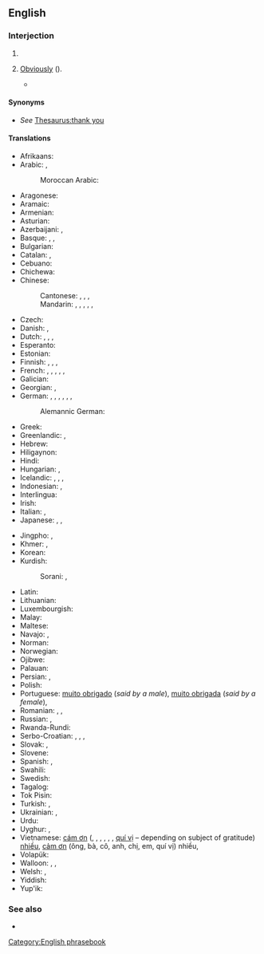 {{also|thankyouverymuch}}
==English==

===Interjection===
{{head|en|interjection|head=[[thank you]] [[very]] [[much]]}}

# {{non-gloss definition|Said to express greater gratitude than would be conveyed by {{m|en|thank you}}.}}
# {{lb|en|sarcastic}} [[obviously|Obviously]] ({{non-gloss definition|implying that the speaker is offended that anyone could have doubted the statement}}).
#* {{quote-text|year=1997|author={{w|J. K. Rowling}}|title={{w|Harry Potter and the Philosopher's Stone}}|passage=Mr. and Mrs. Dursley, of number four, Privet Drive, were proud to say that they were perfectly normal, '''thank you very much'''.}}

====Synonyms====
* ''See'' [[Thesaurus:thank you]]

====Translations====
{{trans-top|greater gratitude than "thank you"}}
* Afrikaans: {{t+|af|baie dankie}}
* Arabic: {{t|ar|شُكْرًا جَزِيلاً!}}, {{t|ar|أَلْف شُكْر!}}
*: Moroccan Arabic: {{t|ary|بركة لله فك بزّاف|tr=barka l-lah fik bzzāf}}
* Aragonese: {{t|an|muitas grazias}}
* Aramaic: {{t|arc|ܬܘܕܝ ܣܓܝ|tr=táwdi sági|sc=Hebr}}
* Armenian: {{t|hy|շատ շնորհակալություն}}
* Asturian: {{t|ast|munches gracies}}
* Azerbaijani: {{t|az|çox sağolun!|p}}, {{t|az|çox sağol!}}
* Basque: {{t+|eu|eskerrik asko}}, {{t|eu|anitz esker}}, {{t+|eu|mila esker}}
* Bulgarian: {{t|bg|благодаря много|tr=blagodarjá mnógo}}
* Catalan: {{t+|ca|moltes gràcies}}, {{t|ca|moltes mercès}}
* Cebuano: {{t|ceb|daghang salamat}}
* Chichewa: {{t|ny|zikomo kwambiri}}
* Chinese:
*: Cantonese: {{t|yue|多謝嗮}}, {{t|yue|多谢嗮|tr=do1 ze6 saai3}} {{q|for a gift}}, {{t|yue|唔該嗮}}, {{t|yue|唔该嗮|tr=do1 ze6 saai3}} {{q|for something requested}}
*: Mandarin: {{t+|cmn|非常感謝}}, {{t+|cmn|非常感谢|tr=fēicháng gǎnxiè}}, {{t+|cmn|多謝}}, {{t+|cmn|多谢|tr=duōxiè}}, {{t|cmn|衷心感謝}}, {{t|cmn|衷心感谢|tr=zhōngxīn gǎnxiè}}
* Czech: {{t|cs|děkuji mnohokrát}}
* Danish: {{t|da|mange tak}}, {{t|da|tusind tak}}
* Dutch: {{qualifier|formal}} {{t|nl|dank u wel}}, {{qualifier|formal}} {{t|nl|heel hartelijk bedankt}}, {{qualifier|informal}} {{t|nl|dank je wel}}, {{t|nl|vriendelijk bedankt}}
* Esperanto: {{t|eo|multan dankon}}
* Estonian: {{t|et|tänan väga}}
* Finnish: {{t|fi|suurkiitos}}, {{t|fi|suurkiitokset}}, {{t|fi|[[paljon]] [[kiitoksia]]}}, {{t|fi|[[kiitos]] [[paljon]]}}
* French: {{t+|fr|merci beaucoup}}, {{t|fr|merci mille fois}}, {{t|fr|merci infiniment}}, {{t|fr|merci bien}}, {{t+|fr|mille mercis}}, {{t|fr|grand merci}}
* Galician: {{t|gl|moitas grazas}}
* Georgian: {{t|ka|დიდი მადლობა}}, {{t|ka|ძალიან დიდი მადლობა}}
* German: {{t|de|danke schön}}, {{t|de|innigsten Dank}}, {{t|de|schönen Dank}}, {{t|de|danke sehr}}, {{t|de|vielen Dank}}, {{t|de|tausend Dank}}, {{t|de|danke vielmals}}
*: Alemannic German: {{t|gsw|merci vilmal}}
* Greek: {{t|el|ευχαριστώ πολύ}}
* Greenlandic: {{t|kl|qujanarsuaq}}, {{t|kl|qujanarujussuaq}}
* Hebrew: {{t|he|תודה רבה|tr=todá rabá}}
* Hiligaynon: {{t|hil|salamat gid}}
* Hindi: {{t|hi|बहुत बहुत धन्यवाद|tr=bahut bahut dhan'yavād|sc=Deva}}
* Hungarian: {{t|hu|köszönöm szépen}}, {{t|hu|nagyon szépen köszönöm}}
* Icelandic: {{t+|is|þakka þér fyrir}}, {{t|is|þakka þér kærlega fyrir}}, {{t+|is|takk fyrir}}, {{t+|is|kærar þakkir|f-p}}
* Indonesian: {{t|id|terimakasih banyak}}, {{t|id|terima kasih banyak}}
* Interlingua: {{t|ia|multe gratias}}
* Irish: {{t|ga|go raibh míle maith agat}}
* Italian: {{t|it|tante grazie}}, {{t+|it|grazie mille}}
* Japanese: {{t|ja|どうもありがとうございます|tr=dōmo arigatō gozaimasu}}, {{t|ja|どうもありがとうございました|tr=dōmo arigatō gozaimashita}}, {{t|ja|どうもすみませんでした|tr=dōmo sumimasen deshita}}
{{trans-mid}}
* Jingpho: {{t|kac|grai chyeju kaba sai yaw}}, {{t|kac|chyeju grai kaba dik sai yaw}}
* Khmer: {{t|km|អរគុណច្រើនណាស់}}, {{t|km|អរគុណច្រើន}}
* Korean: {{t|ko|감사드립니다|tr=gamsateurimnida}}
* Kurdish:
*: Sorani: {{t|ku|زۆر سوپاس|tr=zor sopas|sc=ku-Arab}}, {{t|ku|زۆر مه‌منوون|tr=sor mamnun|sc=ku-Arab}}
* Latin: {{t|la|gratias maximas ago}}
* Lithuanian: {{t|lt|ačiū labaĩ}}
* Luxembourgish: {{t|lb|villmools Merci}}
* Malay: {{t|ms|terima kasih banyak-banyak}}
* Maltese: {{t|mt|grazzi ħafna}}
* Navajo: {{t|nv|tʼáá íiyisíí ahéheeʼ}}, {{t|nv|tʼáá íiyisíí ahéheeʼ, nitsaago}}
* Norman: {{t|nrf|mercie bian}}
* Norwegian: {{t|no|mange takk}}
* Ojibwe: {{t|oj|aapiji go miigwech}}
* Palauan: {{t|pau|meral ma sulang}}
* Persian: {{t|fa|خیلی ممنون|tr=xeyli mamnun|sc=fa-Arab}}, {{t|fa|خیلی متشکرم|tr=xeyli motešakeram|sc=fa-Arab}}
* Polish: {{t+|pl|dziękuję bardzo}}
* Portuguese: [[muito obrigado]] (''said by a male''), [[muito obrigada]] (''said by a female''), {{t|pt|obrigadíssimo}}
* Romanian: {{t|ro|mulțumesc mult}}, {{t|ro|mulțumesc foarte mult!}}, {{t|ro|mulțumesc frumos}}
* Russian: {{t|ru|большо́е спаси́бо!}}, {{t|ru|благодарю́!}}
* Rwanda-Rundi: {{t|rw|urakoze cane}}
* Serbo-Croatian: {{t|sh|hvala lijepa}}, {{qualifier|very formal, can also be used provokingly with sarcasm}} {{t|sh|hvala najljepša}}, {{qualifier|adressing a person formally with respect}} {{t|sh|najljepša Vam hvala}}, {{t|sh|uistinu Vam mnogo hvala}}
* Slovak: {{t|sk|ďakujem veľmi pekne}}, {{t|sk|díky moc}}
* Slovene: {{t|sl|hvala lepa}}
* Spanish: {{t+|es|muchas gracias}}, {{t+|es|muchísimas gracias}}
* Swahili: {{t|sw|asante sana}}
* Swedish: {{t+|sv|tack så mycket}}
* Tagalog: {{qualifier|literally}} {{t|tl|maraming salamat}}
* Tok Pisin: {{t|tpi|tenkyu tru}}
* Turkish: {{t|tr|çok teşekkürler}}, {{t|tr|çok teşekkür ederim}}
* Ukrainian: {{t|uk|велике спасибі!|tr=velýke spasýbi!}}, {{t|uk|щиро дякую|tr=ščýro djákuju}}
* Urdu: {{t+|ur|بہت شکریہ|sc=ur-Arab}}
* Uyghur: {{t|ug|سىزگە كۆپ رەھمەت|sc=ug-Arab}}, {{t|ug|كۆپ رھمەت}}
* Vietnamese: [[cám ơn]] ({{l|vi|ông}}, {{l|vi|bà}}, {{l|vi|cô}}, {{l|vi|anh}}, {{l|vi|chị}}, {{l|vi|em}}, [[quí vị]] – depending on subject of gratitude) [[nhiều]], [[cảm ơn]] (ông, bà, cô, anh, chị, em, quí vị) nhiều, {{t|vi|cám ơn rất nhiều}}
* Volapük: {{t|vo|danob oli vemo}}
* Walloon: {{t+|wa|merci bråmint des côps}}, {{t+|wa|merci co traze côps}}, {{t|wa|merci co traze feyes}}
* Welsh: {{t|cy|diolch yn fawr}}, {{t|cy|diolch yn fawr iawn}}
* Yiddish: {{t|yi|אַ שיינעם דאַנק|tr=a sheynem dank}}
* Yup'ik: {{t|esu|quyana caknek}}
{{trans-bottom}}

===See also===
* {{l|en|thank you all}}

[[Category:English phrasebook]]